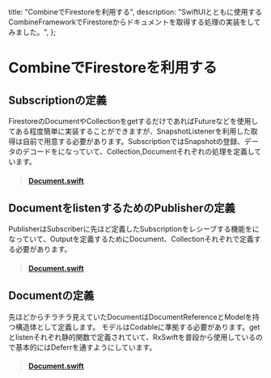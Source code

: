 
  title: "CombineでFirestoreを利用する",
  description:
    "SwiftUIとともに使用するCombineFrameworkでFirestoreからドキュメントを取得する処理の実装をしてみました。",
};

# CombineでFirestoreを利用する

## Subscriptionの定義
FirestoreのDocumentやCollectionをgetするだけであればFutureなどを使用してある程度簡単に実装することができますが、SnapshotListenerを利用した取得は自前で用意する必要があります。SubscriptionではSnapshotの登録、データのデコードをになっていて、Collection,Documentそれぞれの処理を定義しています。

<blockquote class="embedly-card"><h4><a href="https://gist.github.com/g4zeru/cf723f5857d2bdea36b331f9c1427c3d.js?file=FirestoreSubscription.swift">Document.swift</a></h4></blockquote>

## DocumentをlistenするためのPublisherの定義
PublisherはSubscriberに先ほど定義したSubscriptionをレシーブする機能をになっていて、Outputを定義するためにDocument、Collectionそれぞれで定義する必要があります。

<blockquote class="embedly-card"><h4><a href="https://gist.github.com/g4zeru/cf723f5857d2bdea36b331f9c1427c3d.js?file=FirestorePublishers.swift">Document.swift</a></h4></blockquote>

## Documentの定義
先ほどからチラチラ見えていたDocumentはDocumentReferenceとModelを持つ構造体として定義します。
モデルはCodableに準拠する必要があります。getとlistenそれぞれ静的関数で定義されていて、RxSwiftを普段から使用しているので基本的にはDeferrを通すようにしています。

<blockquote class="embedly-card"><h4><a href="https://gist.github.com/g4zeru/cf723f5857d2bdea36b331f9c1427c3d.js?file=Document.swift">Document.swift</a></h4></blockquote>
